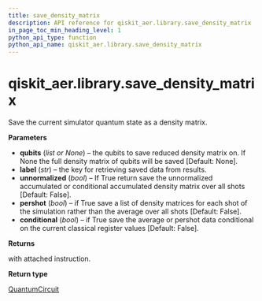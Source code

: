 ```yaml
---
title: save_density_matrix
description: API reference for qiskit_aer.library.save_density_matrix
in_page_toc_min_heading_level: 1
python_api_type: function
python_api_name: qiskit_aer.library.save_density_matrix
---
```


<span id="qiskit-aer-library-save-density-matrix" />

# qiskit\_aer.library.save\_density\_matrix

<Function id="qiskit_aer.library.save_density_matrix" isDedicatedPage={true} github="https://github.com/qiskit/qiskit-aer/tree/stable/0.11/qiskit_aer/library/save_instructions/save_density_matrix.py" signature="save_density_matrix(self, qubits=None, label='density_matrix', unnormalized=False, pershot=False, conditional=False)">
  Save the current simulator quantum state as a density matrix.

  **Parameters**

  *   **qubits** (*list or None*) – the qubits to save reduced density matrix on. If None the full density matrix of qubits will be saved \[Default: None].
  *   **label** (*str*) – the key for retrieving saved data from results.
  *   **unnormalized** (*bool*) – If True return save the unnormalized accumulated or conditional accumulated density matrix over all shots \[Default: False].
  *   **pershot** (*bool*) – if True save a list of density matrices for each shot of the simulation rather than the average over all shots \[Default: False].
  *   **conditional** (*bool*) – if True save the average or pershot data conditional on the current classical register values \[Default: False].

  **Returns**

  with attached instruction.

  **Return type**

  [QuantumCircuit](qiskit.circuit.QuantumCircuit "qiskit.circuit.QuantumCircuit")
</Function>

